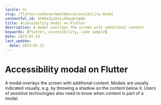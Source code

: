 ```yaml
---
locale: nl
slug: /flutter/codevoorbeelden/accessibility-modal
contentful_id: 4tROsZyzUuxjdVyuAn3pbh
title: Accessibility modal on Flutter
description: A modal overlays the screen with additional content.
keywords: [Flutter, accessibility, code sample]
date: 2023-01-23
last_update:
  date: 2023-01-23
---
```


# Accessibility modal on Flutter

A modal overlays the screen with additional content. Modals are usually indicated visually, e.g. by throwing a shadow on the content below it. Users of assistive technologies also need to know when content is part of a modal.

<CodeSample id="accessibility-modal" platform="flutter" locale="nl"/>
